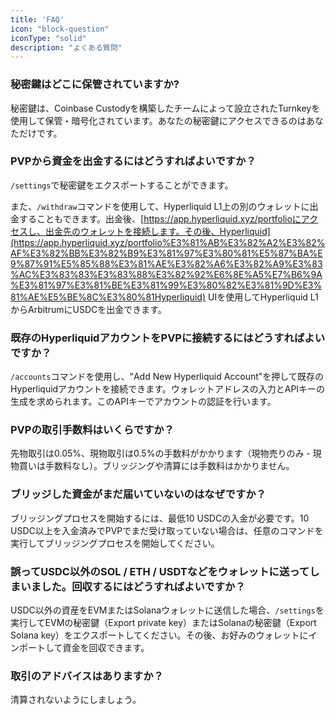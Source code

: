 ```yaml
---
title: 'FAQ'
icon: "block-question"
iconType: "solid"
description: "よくある質問"
---
```


### 秘密鍵はどこに保管されていますか?

秘密鍵は、Coinbase Custodyを構築したチームによって設立されたTurnkeyを使用して保管・暗号化されています。あなたの秘密鍵にアクセスできるのはあなただけです。

### PVPから資金を出金するにはどうすればよいですか？

`/settings`で秘密鍵をエクスポートすることができます。

また、`/withdraw`コマンドを使用して、Hyperliquid L1上の別のウォレットに出金することもできます。出金後、[https://app.hyperliquid.xyz/portfolioにアクセスし、出金先のウォレットを接続します。その後、Hyperliquid](https://app.hyperliquid.xyz/portfolio%E3%81%AB%E3%82%A2%E3%82%AF%E3%82%BB%E3%82%B9%E3%81%97%E3%80%81%E5%87%BA%E9%87%91%E5%85%88%E3%81%AE%E3%82%A6%E3%82%A9%E3%83%AC%E3%83%83%E3%83%88%E3%82%92%E6%8E%A5%E7%B6%9A%E3%81%97%E3%81%BE%E3%81%99%E3%80%82%E3%81%9D%E3%81%AE%E5%BE%8C%E3%80%81Hyperliquid) UIを使用してHyperliquid L1からArbitrumにUSDCを出金できます。

### 既存のHyperliquidアカウントをPVPに接続するにはどうすればよいですか？

`/accounts`コマンドを使用し、"Add New Hyperliquid Account"を押して既存のHyperliquidアカウントを接続できます。ウォレットアドレスの入力とAPIキーの生成を求められます。このAPIキーでアカウントの認証を行います。

### PVPの取引手数料はいくらですか？

先物取引は0.05%、現物取引は0.5%の手数料がかかります（現物売りのみ - 現物買いは手数料なし）。ブリッジングや清算には手数料はかかりません。

### ブリッジした資金がまだ届いていないのはなぜですか？

ブリッジングプロセスを開始するには、最低10 USDCの入金が必要です。10 USDC以上を入金済みでPVPでまだ受け取っていない場合は、任意のコマンドを実行してブリッジングプロセスを開始してください。

### 誤ってUSDC以外のSOL / ETH / USDTなどをウォレットに送ってしまいました。回収するにはどうすればよいですか？

USDC以外の資産をEVMまたはSolanaウォレットに送信した場合、`/settings`を実行してEVMの秘密鍵（Export private key）またはSolanaの秘密鍵（Export Solana key）をエクスポートしてください。その後、お好みのウォレットにインポートして資金を回収できます。

### 取引のアドバイスはありますか？

清算されないようにしましょう。